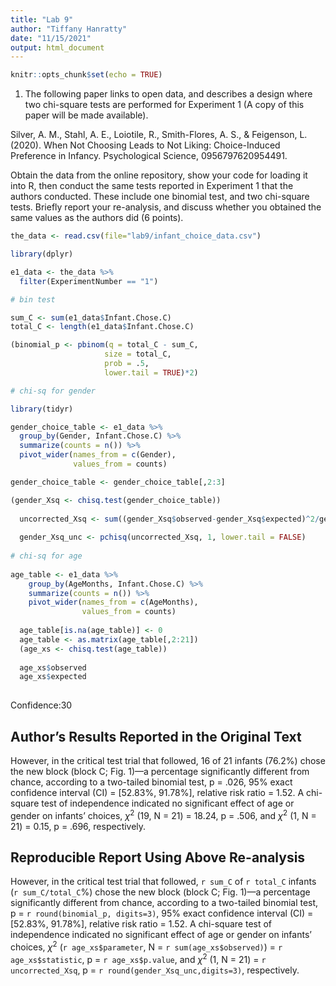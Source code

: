 ```yaml
---
title: "Lab 9"
author: "Tiffany Hanratty"
date: "11/15/2021"
output: html_document
---
```


```r
knitr::opts_chunk$set(echo = TRUE)
```

1. The following paper links to open data, and describes a design where two chi-square tests are performed for Experiment 1 (A copy of this paper will be made available).

Silver, A. M., Stahl, A. E., Loiotile, R., Smith-Flores, A. S., & Feigenson, L. (2020). When Not Choosing Leads to Not Liking: Choice-Induced Preference in Infancy. Psychological Science, 0956797620954491.

Obtain the data from the online repository, show your code for loading it into R, then conduct the same tests reported in Experiment 1 that the authors conducted. These include one binomial test, and two chi-square tests. Briefly report your re-analysis, and discuss whether you obtained the same values as the authors did (6 points).

```r

the_data <- read.csv(file="lab9/infant_choice_data.csv")

library(dplyr)

e1_data <- the_data %>%
  filter(ExperimentNumber == "1")

# bin test

sum_C <- sum(e1_data$Infant.Chose.C)
total_C <- length(e1_data$Infant.Chose.C)

(binomial_p <- pbinom(q = total_C - sum_C,
                     size = total_C,
                     prob = .5,
                     lower.tail = TRUE)*2)

# chi-sq for gender

library(tidyr)

gender_choice_table <- e1_data %>%
  group_by(Gender, Infant.Chose.C) %>%
  summarize(counts = n()) %>%
  pivot_wider(names_from = c(Gender),
              values_from = counts)

gender_choice_table <- gender_choice_table[,2:3]

(gender_Xsq <- chisq.test(gender_choice_table))
  
  uncorrected_Xsq <- sum((gender_Xsq$observed-gender_Xsq$expected)^2/gender_Xsq$expected)
  
  gender_Xsq_unc <- pchisq(uncorrected_Xsq, 1, lower.tail = FALSE)
  
# chi-sq for age
  
age_table <- e1_data %>%
    group_by(AgeMonths, Infant.Chose.C) %>%
    summarize(counts = n()) %>% 
    pivot_wider(names_from = c(AgeMonths),
                values_from = counts)
  
  age_table[is.na(age_table)] <- 0
  age_table <- as.matrix(age_table[,2:21])
  (age_xs <- chisq.test(age_table))
  
  age_xs$observed
  age_xs$expected
  

```
Confidence:30

## Author's Results Reported in the Original Text

However, in the critical test trial that followed, 16 of 21 infants (76.2%) chose the new block (block C; Fig. 1)—a percentage significantly different from chance, according to a two-tailed binomial test, p = .026, 95% exact confidence interval (CI) = [52.83%, 91.78%], relative risk ratio = 1.52. A chi-square test of independence indicated no significant effect of age or gender on infants’ choices, $\chi^2$ (19, N = 21) = 18.24, p = .506, and $\chi^2$ (1, N = 21) = 0.15, p = .696, respectively.

## Reproducible Report Using Above Re-analysis

However, in the critical test trial that followed, `r sum_C` of `r total_C` infants (`r sum_C/total_C`%) chose the new block (block C; Fig. 1)—a percentage significantly different from chance, according to a two-tailed binomial test, p = `r round(binomial_p, digits=3)`, 95% exact confidence interval (CI) = [52.83%, 91.78%], relative risk ratio = 1.52. A chi-square test of independence indicated no significant effect of age or gender on infants’ choices, $\chi^2$ (`r age_xs$parameter`, N = `r sum(age_xs$observed)`) = `r age_xs$statistic`, p = `r age_xs$p.value`, and $\chi^2$ (1, N = 21) = `r uncorrected_Xsq`, p = `r round(gender_Xsq_unc,digits=3)`, respectively.



